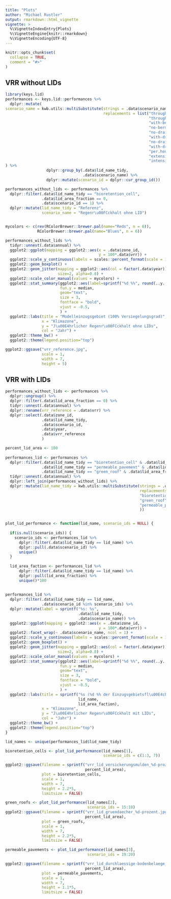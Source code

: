 ```yaml
---
title: "Plots"
author: "Michael Rustler"
output: rmarkdown::html_vignette
vignette: >
  %\VignetteIndexEntry{Plots}
  %\VignetteEngine{knitr::rmarkdown}
  %\VignetteEncoding{UTF-8}
---
```


```r
knitr::opts_chunk$set(
  collapse = TRUE,
  comment = "#>"
)
```



## VRR without LIDs

```r
library(keys.lid)
performances <- keys.lid::performances %>%
  dplyr::mutate(
scenario_name = kwb.utils::multiSubstitute(strings = .data$scenario_name,
                                           replacements = list("through-trench" = "mulde_rigole",
                                                               "through" = "mulde",
                                                               "with-berm" = "mit-berme",
                                                               "no-berm" = "ohne-berme",
                                                               "no-drainmat" = "keine-drainagematte",
                                                               "with-drainmat" = "mit-drainagematte",
                                                               "no-drainage" = "keine-drainage",
                                                               "with-drainage" = "mit-drainage",
                                                               "per.hour" = "pro.Stunde",
                                                               "extensive" = "extensiv",
                                                               "intensive" = "intensiv"))
) %>%
                  dplyr::group_by(.data$lid_name_tidy,
                                  .data$scenario_name) %>%
                  dplyr::mutate(scenario_id = dplyr::cur_group_id())

performances_without_lids <- performances %>%
  dplyr::filter(.data$lid_name_tidy == "bioretention_cell",
                .data$lid_area_fraction == 0,
                .data$scenario_id == 1) %>%
  dplyr::mutate(lid_name_tidy = "Referenz",
                scenario_name = "Regenr\u00FCckhalt ohne LID")


mycolors <- c(rev(RColorBrewer::brewer.pal(name="Reds", n = 6)),
              RColorBrewer::brewer.pal(name="Blues", n = 6))

performances_without_lids %>%
  tidyr::unnest(.data$annual) %>%
  ggplot2::ggplot(mapping = ggplot2::aes(x = .data$zone_id,
                                         y = 100*.data$vrr)) +
  ggplot2::scale_y_continuous(labels = scales::percent_format(scale = 1)) +
  ggplot2::geom_boxplot() +
  ggplot2::geom_jitter(mapping = ggplot2::aes(col = factor(.data$year)),
                       size=2, alpha=0.8) +
  ggplot2::scale_color_manual(values = mycolors) +
  ggplot2::stat_summary(ggplot2::aes(label=sprintf("%d %%", round(..y..,0))), 
                        fun.y = median, 
                        geom="text", 
                        size = 3,
                        fontface = "bold",
                        vjust = -0.5,
                        ) +
  ggplot2::labs(title = "Modelleinzugsgebiet (100% Versiegelungsgrad)",
                x = "Klimazone",
                y = "J\u00E4hrlicher Regenr\u00FCckhalt ohne LIDs",
                col = "Jahr") +
  ggplot2::theme_bw() +
  ggplot2::theme(legend.position="top")

ggplot2::ggsave("vrr_reference.jpg",
                scale = 1, 
                width = 7, 
                height = 5)

```

## VRR with LIDs

```r

performances_without_lids <- performances %>% 
  dplyr::ungroup() %>% 
  dplyr::filter(.data$lid_area_fraction == 0) %>% 
  tidyr::unnest(.data$annual) %>% 
  dplyr::rename(vrr_reference = .data$vrr) %>% 
  dplyr::select(.data$zone_id, 
                .data$lid_name_tidy, 
                .data$scenario_id,
                .data$year,
                .data$vrr_reference
                )

percent_lid_area <- 100
  
performances_lid <- performances %>%  
  dplyr::filter(.data$lid_name_tidy == "bioretention_cell" & .data$lid_area_fraction == percent_lid_area/100 |
                .data$lid_name_tidy == "permeable_pavement" & .data$lid_area_fraction == percent_lid_area/100 |
                .data$lid_name_tidy == "green_roof" & .data$lid_area_fraction == percent_lid_area/100) %>%  
  tidyr::unnest(.data$annual) %>% 
  dplyr::left_join(performances_without_lids) %>% 
  dplyr::mutate(lid_name_tidy = kwb.utils::multiSubstitute(strings = .data$lid_name_tidy,
                                                           replacements = list(
                                                           "bioretention_cell" = "Versickerungsmulden",
                                                           "green_roof" = "Gr\u00FCnd\u00E4cher",
                                                           "permeable_pavement" = "Durchl\u00E4ssige Bodenbel\u00E4ge")
                                                           ))


plot_lid_performance <- function(lid_name, scenario_ids = NULL) {
  
  if(is.null(scenario_ids)) {
    scenario_ids <- performances_lid %>% 
      dplyr::filter(.data$lid_name_tidy == lid_name) %>% 
      dplyr::pull(.data$scenario_id) %>% 
      unique()
  }
  
  lid_area_faction <- performances_lid %>% 
      dplyr::filter(.data$lid_name_tidy == lid_name) %>% 
      dplyr::pull(lid_area_fraction) %>% 
      unique()*100 
    
  
performances_lid %>% 
  dplyr::filter(.data$lid_name_tidy == lid_name,
                .data$scenario_id %in% scenario_ids) %>% 
  dplyr::mutate(label = sprintf("%s: %s", 
                                .data$lid_name_tidy, 
                                .data$scenario_name)) %>% 
  ggplot2::ggplot(mapping = ggplot2::aes(x = .data$zone_id,
                                         y = 100*.data$vrr)) +
  ggplot2::facet_wrap(~ .data$scenario_name, ncol = 1) +
  ggplot2::scale_y_continuous(labels = scales::percent_format(scale = 1)) +
  ggplot2::geom_boxplot() +
  ggplot2::geom_jitter(mapping = ggplot2::aes(col = factor(.data$year)),
                       size=2, alpha=0.8) +
  ggplot2::scale_color_manual(values = mycolors) +
  ggplot2::stat_summary(ggplot2::aes(label=sprintf("%d %%", round(..y..,0))), 
                        fun.y = median, 
                        geom="text", 
                        size = 3,
                        fontface = "bold",
                        vjust = -0.5,
                        ) +
  ggplot2::labs(title = sprintf("%s (%d %% der Einzugsgebietsfl\u00E4che)",
                                lid_name, 
                                lid_area_faction),
                x = "Klimazone",
                y = "J\u00E4hrlicher Regenr\u00FCckhalt mit LIDs",
                col = "Jahr") +
  ggplot2::theme_bw() +
  ggplot2::theme(legend.position="top")
}

lid_names <- unique(performances_lid$lid_name_tidy)

bioretention_cells <- plot_lid_performance(lid_names[1],
                                           scenario_ids = c(1:3, 7))

ggplot2::ggsave(filename = sprintf("vrr_lid_versickerungsmulden_%d-prozent.jpg",
                                   percent_lid_area),
                plot = bioretention_cells,
                scale = 1, 
                width = 7, 
                height = 2.2*5,
                limitsize = FALSE)

green_roofs <- plot_lid_performance(lid_names[2],
                                    scenario_ids = 15:18)
ggplot2::ggsave(filename = sprintf("vrr_lid_gruendaecher_%d-prozent.jpg",
                                   percent_lid_area),
                plot = green_roofs,
                scale = 1, 
                width = 7, 
                height = 2.2*5,
                limitsize = FALSE)

permeable_pavements <- plot_lid_performance(lid_names[3],
                                    scenario_ids = 19:20)

ggplot2::ggsave(filename = sprintf("vrr_lid_durchlaessige-bodenbelaege_%d-prozent.jpg",
                                   percent_lid_area),
                plot = permeable_pavements,
                scale = 1, 
                width = 7, 
                height = 1.1*5,
                limitsize = FALSE)



```

